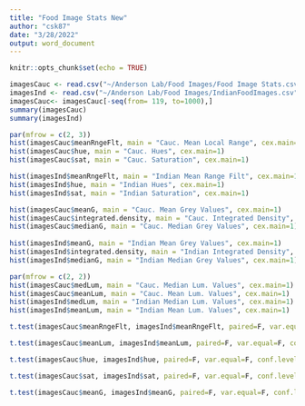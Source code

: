 ---
title: "Food Image Stats New"
author: "csk87"
date: "3/28/2022"
output: word_document
---

```{r setup, include=FALSE}
knitr::opts_chunk$set(echo = TRUE)
```

```{r echo=TRUE}

imagesCauc <- read.csv("~/Anderson Lab/Food Images/Food Image Stats.csv", header = TRUE, stringsAsFactors = TRUE)  
imagesInd <- read.csv("~/Anderson Lab/Food Images/IndianFoodImages.csv", header = TRUE, stringsAsFactors = TRUE) 
imagesCauc<- imagesCauc[-seq(from= 119, to=1000),]
summary(imagesCauc)
summary(imagesInd)
```

```{r echo=TRUE, out.height=500}
par(mfrow = c(2, 3)) 
hist(imagesCauc$meanRngeFlt, main = "Cauc. Mean Local Range", cex.main=1) 
hist(imagesCauc$hue, main = "Cauc. Hues", cex.main=1) 
hist(imagesCauc$sat, main = "Cauc. Saturation", cex.main=1) 

hist(imagesInd$meanRngeFlt, main = "Indian Mean Range Filt", cex.main=1) 
hist(imagesInd$hue, main = "Indian Hues", cex.main=1) 
hist(imagesInd$sat, main = "Indian Saturation", cex.main=1)

hist(imagesCauc$meanG, main = "Cauc. Mean Grey Values", cex.main=1) 
hist(imagesCauc$integrated.density, main = "Cauc. Integrated Density", cex.main=1) 
hist(imagesCauc$medianG, main = "Cauc. Median Grey Values", cex.main=1) 
 
hist(imagesInd$meanG, main = "Indian Mean Grey Values", cex.main=1) 
hist(imagesInd$integrated.density, main = "Indian Integrated Density", cex.main=1) 
hist(imagesInd$medianG, main = "Indian Median Grey Values", cex.main=1) 

par(mfrow = c(2, 2)) 
hist(imagesCauc$medLum, main = "Cauc. Median Lum. Values", cex.main=1)
hist(imagesCauc$meanLum, main = "Cauc. Mean Lum. Values", cex.main=1)
hist(imagesInd$medLum, main = "Indian Median Lum. Values", cex.main=1) 
hist(imagesInd$meanLum, main = "Indian Mean Lum. Values", cex.main=1) 
```



```{r echo=TRUE}

t.test(imagesCauc$meanRngeFlt, imagesInd$meanRngeFlt, paired=F, var.equal=F, conf.level=.95)

```

```{r echo=TRUE}

t.test(imagesCauc$meanLum, imagesInd$meanLum, paired=F, var.equal=F, conf.level=.95)

```
```{r echo=TRUE}

t.test(imagesCauc$hue, imagesInd$hue, paired=F, var.equal=F, conf.level=.95)

```

```{r echo=TRUE}

t.test(imagesCauc$sat, imagesInd$sat, paired=F, var.equal=F, conf.level=.95)

```


```{r echo=TRUE}

t.test(imagesCauc$meanG, imagesInd$meanG, paired=F, var.equal=F, conf.level=.95)

```

